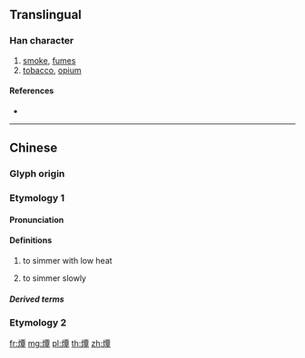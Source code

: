 ==Translingual==

{{rfc|lang=zh}}
===Han character===
{{Han char|rn=86|rad=火|as=12|sn=16|four=91846|canj=FMWJ}}

# [[smoke]], [[fumes]]
# [[tobacco]], [[opium]]

====References====
* {{Han ref|kx=0682.040|dkj=19391|dj=1094.050|hdz=32232.130|uh=71C2|ud=29122|bh=EA48|bd=59976}}

----

==Chinese==

===Glyph origin===
{{Han etym}}

===Etymology 1===
{{zh-forms}}

====Pronunciation====
{{zh-pron
|m=tán,qián
|c=taam4,cim4
|w=3doe,3xxi
|mc=y
|oc=y
|cat=w:v
}}

====Definitions====
{{zh-hanzi}}

# {{lb|zh|Shanghai}} to simmer with low heat
# {{lb|zh|Shanghai}} to simmer slowly
{{attention|zh|missing MSC}}

=====Derived terms=====
{{zh-der|燂爍|腌燂鮮}}

===Etymology 2===
{{zh-see|燖|v}}

[[fr:燂]]
[[mg:燂]]
[[pl:燂]]
[[th:燂]]
[[zh:燂]]